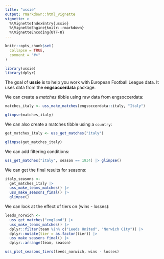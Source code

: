 ```yaml
---
title: "ussie"
output: rmarkdown::html_vignette
vignette: >
  %\VignetteIndexEntry{ussie}
  %\VignetteEngine{knitr::rmarkdown}
  %\VignetteEncoding{UTF-8}
---
```


```r
knitr::opts_chunk$set(
  collapse = TRUE,
  comment = "#>"
)
```

```r
library(ussie)
library(dplyr)
```

The goal of **ussie** is to help you work with European Football League data.
It uses data from the **engsoccerdata** package.

We can create a *matches* tibble using raw data from engsoccerdata:

```r
matches_italy <- uss_make_matches(engsoccerdata::italy, "Italy")

glimpse(matches_italy)
```

We can also create a matches tibble using a `country`:

```r
get_matches_italy <- uss_get_matches("italy")

glimpse(get_matches_italy)
```

We can add filtering conditions:

```r
uss_get_matches("italy", season == 1934) |> glimpse()
```

We can get the final results for seasons:

```r
italy_seasons <-
  get_matches_italy |>
  uss_make_teams_matches() |>
  uss_make_seasons_final() |>
  glimpse()
```

We can look at the effect of tiers on (wins - losses):

```r
leeds_norwich <-
  uss_get_matches("england") |>
  uss_make_teams_matches() |>
  dplyr::filter(team %in% c("Leeds United", "Norwich City")) |>
  dplyr::mutate(tier = as.factor(tier)) |>
  uss_make_seasons_final() |>
  dplyr::arrange(team, season)

uss_plot_seasons_tiers(leeds_norwich, wins - losses)
```

